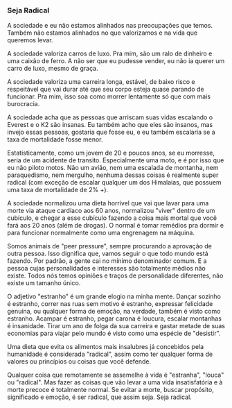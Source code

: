 ### Seja Radical

A sociedade e eu não estamos alinhados nas preocupações que temos. Também não estamos alinhados no que valorizamos e na vida que queremos levar.

A sociedade valoriza carros de luxo. Pra mim, são um ralo de dinheiro e uma caixão de ferro. A não ser que eu pudesse vender, eu não ia querer um carro de luxo, mesmo de graça.

A sociedade valoriza uma carreira longa, estável, de baixo risco e respeitável que vai durar até que seu corpo esteja quase parando de funcionar. Pra mim, isso soa como morrer lentamente só que com mais burocracia.

A sociedade acha que as pessoas que arriscam suas vidas escalando o Everest e o K2 são insanas. Eu também acho que eles são insanos, mas invejo essas pessoas, gostaria que fosse eu, e eu também escalaria se a taxa de mortalidade fosse menor.

Estatisticamente, como um jovem de 20 e poucos anos, se eu morresse, seria de um acidente de transito. Especialmente uma moto, e é por isso que eu não piloto motos. Não um avião, nem uma escalada de montanha, nem paraquedismo, nem mergulho, nenhuma dessas coisas é realmente super radical (com exceção de escalar qualquer um dos Himalaias, que possuem uma taxa de mortalidade de 2% +).

A sociedade normalizou uma dieta horrível que vai que lavar para uma morte via ataque cardíaco aos 60 anos, normalizou "viver" dentro de um cubículo, e chegar a esse cubículo fazendo a coisa mais mortal que você fará aos 20 anos (além de drogas). O normal é tomar remédios pra dormir e para funcionar normalmente como uma engrenagem na máquina.

Somos animais de "peer pressure", sempre procurando a aprovação de outra pessoa. Isso dignifica que, vamos seguir o que todo mundo está fazendo. Por padrão, a gente cai no mínimo denominador comum. E a pessoa cujas personalidades e interesses são totalmente médios não existe. Todos nós temos opiniões e traços de personalidade diferentes, não existe um tamanho único.

O adjetivo "estranho" é um grande elogio na minha mente. Dançar sozinho é estranho, correr nas ruas sem motivo é estranho, expressar felicidade genuína, ou qualquer forma de emoção, na verdade, também é visto como estranho. Acampar é estranho, pegar carona é loucura, escalar montanhas é insanidade. Tirar um ano de folga da sua carreira e gastar metade de suas economias para viajar pelo mundo é visto como uma espécie de "desistir".

Uma dieta que evita os alimentos mais insalubres já concebidos pela humanidade é considerada "radical", assim como ter qualquer forma de valores ou princípios ou coisas que você defende.

Qualquer coisa que remotamente se assemelhe à vida é "estranha", "louca" ou "radical". Mas fazer as coisas que vão levar a uma vida insatisfatória e à morte precoce é totalmente normal. Se evitar a morte, buscar propósito, significado e emoção, é ser radical, que assim seja. Seja radical.
